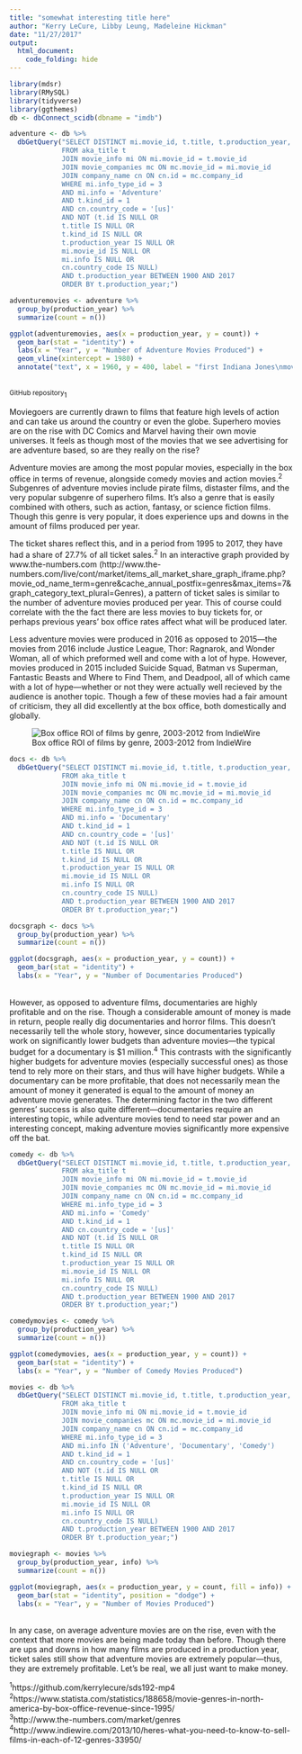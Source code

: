 ```yaml
---
title: "somewhat interesting title here"
author: "Kerry LeCure, Libby Leung, Madeleine Hickman"
date: "11/27/2017"
output:
  html_document:
    code_folding: hide
---
```

```r
library(mdsr) 
library(RMySQL) 
library(tidyverse)
library(ggthemes) 
db <- dbConnect_scidb(dbname = "imdb") 
```
```r
adventure <- db %>% 
  dbGetQuery("SELECT DISTINCT mi.movie_id, t.title, t.production_year, mi.info
             FROM aka_title t
             JOIN movie_info mi ON mi.movie_id = t.movie_id
             JOIN movie_companies mc ON mc.movie_id = mi.movie_id
             JOIN company_name cn ON cn.id = mc.company_id
             WHERE mi.info_type_id = 3
             AND mi.info = 'Adventure'
             AND t.kind_id = 1
             AND cn.country_code = '[us]'
             AND NOT (t.id IS NULL OR
             t.title IS NULL OR
             t.kind_id IS NULL OR
             t.production_year IS NULL OR
             mi.movie_id IS NULL OR
             mi.info IS NULL OR
             cn.country_code IS NULL)
             AND t.production_year BETWEEN 1900 AND 2017
             ORDER BY t.production_year;")
```
```r
adventuremovies <- adventure %>%
  group_by(production_year) %>%
  summarize(count = n())
```
```r
ggplot(adventuremovies, aes(x = production_year, y = count)) +
  geom_bar(stat = "identity") +
  labs(x = "Year", y = "Number of Adventure Movies Produced") +
  geom_vline(xintercept = 1980) +
  annotate("text", x = 1960, y = 400, label = "first Indiana Jones\nmovie produced")
```
</br><small>GitHub repository</small><sub>1</sub>

  
Moviegoers are currently drawn to films that feature high levels of action and can take us around the country or even the globe. Superhero movies are on the rise with DC Comics and Marvel having their own movie universes. It feels as though most of the movies that we see advertising for are adventure based, so are they really on the rise?

Adventure movies are among the most popular movies, especially in the box office in terms of revenue, alongside comedy movies and action movies.<sup>2</sup> Subgenres of adventure movies include pirate films, distaster films, and the very popular subgenre of superhero films. It's also a genre that is easily combined with others, such as action, fantasy, or science fiction films. Though this genre is very popular, it does experience ups and downs in the amount of films produced per year.

The ticket shares reflect this, and in a period from 1995 to 2017, they have had a share of 27.7% of all ticket sales.<sup>2</sup> In an interactive graph provided by www.the-numbers.com (http://www.the-numbers.com/live/cont/market/items_all_market_share_graph_iframe.php?movie_od_name_term=genre&cache_annual_postfix=genres&max_items=7&graph_category_text_plural=Genres), a pattern of ticket sales is similar to the number of adventure movies produced per year. This of course could correlate with the the fact there are less movies to buy tickets for, or perhaps previous years' box office rates affect what will be produced later.

Less adventure movies were produced in 2016 as opposed to 2015—the movies from 2016 include Justice League, Thor: Ragnarok, and Wonder Woman, all of which preformed well and come with a lot of hype. However, movies produced in 2015 included Suicide Squad, Batman vs Superman, Fantastic Beasts and Where to Find Them, and Deadpool, all of which came with a lot of hype—whether or not they were actually well recieved by the audience is another topic. Though a few of these movies had a fair amount of criticism, they all did excellently at the box office, both domestically and globally.

![Box office ROI of films by genre, 2003-2012 from IndieWire](http://dl9fvu4r30qs1.cloudfront.net/40/03/7b85079b4830928d0b87f28cca2c/return-on-investment-by-genre.jpg)
```r
docs <- db %>% 
  dbGetQuery("SELECT DISTINCT mi.movie_id, t.title, t.production_year, mi.info
             FROM aka_title t
             JOIN movie_info mi ON mi.movie_id = t.movie_id
             JOIN movie_companies mc ON mc.movie_id = mi.movie_id
             JOIN company_name cn ON cn.id = mc.company_id
             WHERE mi.info_type_id = 3
             AND mi.info = 'Documentary'
             AND t.kind_id = 1
             AND cn.country_code = '[us]'
             AND NOT (t.id IS NULL OR
             t.title IS NULL OR
             t.kind_id IS NULL OR
             t.production_year IS NULL OR
             mi.movie_id IS NULL OR
             mi.info IS NULL OR
             cn.country_code IS NULL)
             AND t.production_year BETWEEN 1900 AND 2017
             ORDER BY t.production_year;")
```
```r
docsgraph <- docs %>%
  group_by(production_year) %>%
  summarize(count = n())
```
```r
ggplot(docsgraph, aes(x = production_year, y = count)) +
  geom_bar(stat = "identity") +
  labs(x = "Year", y = "Number of Documentaries Produced")
```
</br>However, as opposed to adventure films, documentaries are highly profitable and on the rise. Though a considerable amount of money is made in return, people really dig documentaries and horror films. This doesn't necessarily tell the whole story, however, since documentaries typically work on significantly lower budgets than adventure movies—the typical budget for a documentary is $1 million.<sup>4</sup> This contrasts with the significantly higher budgets for adventure movies (especially successful ones) as those tend to rely more on their stars, and thus will have higher budgets. While a documentary can be more profitable, that does not necessarily mean the amount of money it generated is equal to the amount of money an adventure movie generates. The determining factor in the two different genres' success is also quite different—documentaries require an interesting topic, while adventure movies tend to need star power and an interesting concept, making adventure movies significantly more expensive off the bat.
```r
comedy <- db %>% 
  dbGetQuery("SELECT DISTINCT mi.movie_id, t.title, t.production_year, mi.info
             FROM aka_title t
             JOIN movie_info mi ON mi.movie_id = t.movie_id
             JOIN movie_companies mc ON mc.movie_id = mi.movie_id
             JOIN company_name cn ON cn.id = mc.company_id
             WHERE mi.info_type_id = 3
             AND mi.info = 'Comedy'
             AND t.kind_id = 1
             AND cn.country_code = '[us]'
             AND NOT (t.id IS NULL OR
             t.title IS NULL OR
             t.kind_id IS NULL OR
             t.production_year IS NULL OR
             mi.movie_id IS NULL OR
             mi.info IS NULL OR
             cn.country_code IS NULL)
             AND t.production_year BETWEEN 1900 AND 2017
             ORDER BY t.production_year;")
```
```r
comedymovies <- comedy %>%
  group_by(production_year) %>%
  summarize(count = n())
```
```r
ggplot(comedymovies, aes(x = production_year, y = count)) +
  geom_bar(stat = "identity") +
  labs(x = "Year", y = "Number of Comedy Movies Produced")
```
```r
movies <- db %>% 
  dbGetQuery("SELECT DISTINCT mi.movie_id, t.title, t.production_year, mi.info
             FROM aka_title t
             JOIN movie_info mi ON mi.movie_id = t.movie_id
             JOIN movie_companies mc ON mc.movie_id = mi.movie_id
             JOIN company_name cn ON cn.id = mc.company_id
             WHERE mi.info_type_id = 3
             AND mi.info IN ('Adventure', 'Documentary', 'Comedy')
             AND t.kind_id = 1
             AND cn.country_code = '[us]'
             AND NOT (t.id IS NULL OR
             t.title IS NULL OR
             t.kind_id IS NULL OR
             t.production_year IS NULL OR
             mi.movie_id IS NULL OR
             mi.info IS NULL OR
             cn.country_code IS NULL)
             AND t.production_year BETWEEN 1900 AND 2017
             ORDER BY t.production_year;")
```
```r
moviegraph <- movies %>%
  group_by(production_year, info) %>%
  summarize(count = n())
```
```r
ggplot(moviegraph, aes(x = production_year, y = count, fill = info)) +
  geom_bar(stat = "identity", position = "dodge") +
  labs(x = "Year", y = "Number of Movies Produced")
```
</br>In any case, on average adventure movies are on the rise, even with the context that more movies are being made today than before. Though there are ups and downs in how many films are produced in a production year, ticket sales still show that adventure movies are extremely popular—thus, they are extremely profitable. Let's be real, we all just want to make money.

<sup>1</sup>https://github.com/kerrylecure/sds192-mp4 </br>
<sup>2</sup>https://www.statista.com/statistics/188658/movie-genres-in-north-america-by-box-office-revenue-since-1995/ </br>
<sup>3</sup>http://www.the-numbers.com/market/genres </br>
<sup>4</sup>http://www.indiewire.com/2013/10/heres-what-you-need-to-know-to-sell-films-in-each-of-12-genres-33950/